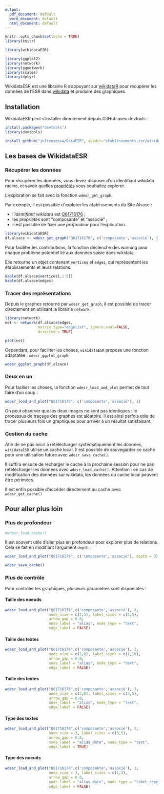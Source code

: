```yaml
---
output:
  pdf_document: default
  word_document: default
  html_document: default
---
```



```r
knitr::opts_chunk$set(echo = TRUE)
library(knitr)

library(wikidataESR)

library(ggplot2)
library(network)
library(ggnetwork)
library(scales)
library(dplyr)
```

WikidataESR est une librairie R s'appuyant sur [wikidataR](https://cran.r-project.org/web/packages/WikidataR/index.html) pour récupérer les données de l'ESR dans [wikidata](https://www.wikidata.org) et produire des graphiques.

## Installation 

WikidataESR peut s'installer directement depuis GitHub avec devtools :

```r
install.packages("devtools")
library(devtools)

install_github("juliengossa/DataESR", subdir="etablissements.esr/wikidataESR")
```

## Les bases de WikidataESR

### Récupérer les données

Pour récupérer les données, vous devez disposer d'un identifiant wikidata racine, et savoir quelles [propriétés](https://github.com/juliengossa/DataESR/tree/master/etablissements.esr#liste-proprietes) vous souhaitez explorer.

L'exploration se fait avec la fonction `wdesr_get_graph`.

Par exemple, il est possible d'explorer les établissements du Site Alsace :

- l'_identifiant wikidata_ est [Q61716176](https://www.wikidata.org/wiki/Q61716176) ;
- les _propriétés_ sont "composante" et "associé" ;
- il est possible de fixer une _profondeur_ pour l'exploration.


```r
library(wikidataESR)
df.alsace <- wdesr_get_graph("Q61716176", c('composante','associé'), 1)
```

Pour faciliter les contributions, la fonction déclenche des warning pour chaque problème potentiel lié aux données saisie dans wikidata. 

Elle retourne un objet contenant `vertices` et `edges`, qui représentent les établissements et leurs relations.

```r
kable(df.alsace$vertices[,1:5])
kable(df.alsace$edges)
```

### Tracer des représentations

Depuis le graphes retourné par `wdesr_get_graph`, il est possible de tracer directement en utilisant la librairie `network`.

```r
library(network)
net <- network(df.alsace$edges,
               matrix.type="edgelist", ignore.eval=FALSE,
               directed = TRUE)

plot(net)
```

Cependant, pour faciliter les choses, `wikidataESR` propose une fonction adaptatée : `wdesr_ggplot_graph`

```r
wdesr_ggplot_graph(df.alsace)
```

### Deux en un

Pour facilier les choses, la fonction `wdesr_load_and_plot` permet de tout faire d'un coup :

```r
wdesr_load_and_plot("Q61716176", c('composante','associé'), 1)
```

On peut observer que les deux images ne sont pas identiques : le processus de traçage des graphes est aléatoire. Il est ainsi parfois utile de tracer plusieurs fois un graphiques pour arriver à un résultat satisfaisant.

### Gestion du cache

Afin de ne pas avoir à retélécharger systématiquement les données, `wikidataESR` utilise un cache local. Il est possible de sauvegarder ce cache pour une utilisation future avec `wdesr_save_cache()`.

Il suffira ensuite de recharger le cache à la prochaine session pour ne pas retélécharger les données avec `wdesr_load_cache()`. Attention : en cas de modification des données sur wikidata, les données du cache local peuvent être périmées.

Il est enfin possible d'accéder directement au cache avec `wdesr_get_cache()`


## Pour aller plus loin

### Plus de profondeur 

```r
#wdesr_load_cache()
```

Il est souvent utile d'aller plus en profondeur pour explorer plus de relations. Cela se fait en modifiant l'argument `depth` :

```r
wdesr_load_and_plot("Q61716176", c('composante','associé'), depth = 3)
```

```r
wdesr_save_cache()
```


### Plus de contrôle 

Pour contrôler les graphiques, plusieurs paramètres sont disponibles :

#### Taille des noeuds 

```r
wdesr_load_and_plot("Q61716176",c('composante','associé'), 3,
                    node_size = c(2,5), label_sizes = c(3,5), 
                    arrow_gap = 0.0,
                    node_label = "alias", node_type = "text",
                    edge_label = FALSE)
```

#### Taille des textes

```r
wdesr_load_and_plot("Q61716176",c('composante','associé'), 3,
                    node_size = c(2,8), label_sizes = c(1,10), 
                    arrow_gap = 0.0,
                    node_label = "alias", node_type = "text",
                    edge_label = FALSE)
```

#### Taille des textes

```r
wdesr_load_and_plot("Q61716176",c('composante','associé'), 3,
                    node_size = c(2,8), label_sizes = c(3,5), 
                    arrow_gap = 0.0,
                    node_label = "alias", node_type = "text",
                    edge_label = FALSE)
```

#### Type des textes

```r
wdesr_load_and_plot("Q61716176",c('composante','associé'), 3,
                    node_size = 3, label_sizes = c(3,5), 
                    arrow_gap = 0.0,
                    node_label = "alias_date", node_type = "text",
                    edge_label = TRUE)
```

#### Type des noeuds

```r
wdesr_load_and_plot("Q61716176",c('composante','associé'), 3,
                    node_size = 3, label_sizes = c(1,3), 
                    arrow_gap = 0.0,
                    node_label = "alias_date", node_type = "label_repel",
                    edge_label = FALSE)
```


